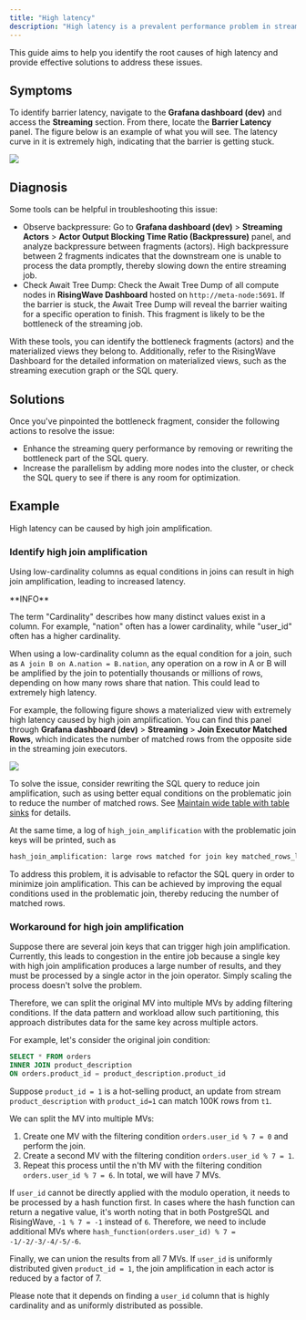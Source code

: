 ```yaml
---
title: "High latency"
description: "High latency is a prevalent performance problem in streaming systems, and it can have multiple underlying causes. Excessive latency not only affects the freshness of data but also poses a risk to the overall stability of the system, potentially leading to out-of-memory (OOM) errors."
---
```


This guide aims to help you identify the root causes of high latency and provide effective solutions to address these issues.

## Symptoms

To identify barrier latency, navigate to the **Grafana dashboard (dev)** and access the **Streaming** section. From there, locate the **Barrier Latency** panel. The figure below is an example of what you will see. The latency curve in it is extremely high, indicating that the barrier is getting stuck.

<Frame>
  <img src="/images/example_bad_barrier_latency-5690598f1e80263bf6f645b8c438937d.png"/>
</Frame>

## Diagnosis

Some tools can be helpful in troubleshooting this issue:

* Observe backpressure: Go to **Grafana dashboard (dev)** \> **Streaming Actors** \> **Actor Output Blocking Time Ratio (Backpressure)** panel, and analyze backpressure between fragments (actors). High backpressure between 2 fragments indicates that the downstream one is unable to process the data promptly, thereby slowing down the entire streaming job.
* Check Await Tree Dump: Check the Await Tree Dump of all compute nodes in **RisingWave Dashboard** hosted on `http://meta-node:5691`. If the barrier is stuck, the Await Tree Dump will reveal the barrier waiting for a specific operation to finish. This fragment is likely to be the bottleneck of the streaming job.

With these tools, you can identify the bottleneck fragments (actors) and the materialized views they belong to. Additionally, refer to the RisingWave Dashboard for the detailed information on materialized views, such as the streaming execution graph or the SQL query.

## Solutions

Once you've pinpointed the bottleneck fragment, consider the following actions to resolve the issue:

* Enhance the streaming query performance by removing or rewriting the bottleneck part of the SQL query.
* Increase the parallelism by adding more nodes into the cluster, or check the SQL query to see if there is any room for optimization.

## Example

High latency can be caused by high join amplification.

### Identify high join amplification

Using low-cardinality columns as equal conditions in joins can result in high join amplification, leading to increased latency.

<Note>
**INFO**

The term "Cardinality" describes how many distinct values exist in a column. For example, "nation" often has a lower cardinality, while "user\_id" often has a higher cardinality.

When using a low-cardinality column as the equal condition for a join, such as `A join B on A.nation = B.nation`, any operation on a row in A or B will be amplified by the join to potentially thousands or millions of rows, depending on how many rows share that nation. This could lead to extremely high latency.
</Note>


For example, the following figure shows a materialized view with extremely high latency caused by high join amplification. You can find this panel through **Grafana dashboard (dev)** \> **Streaming** \> **Join Executor Matched Rows**, which indicates the number of matched rows from the opposite side in the streaming join executors.
<Frame>
  <img src="/images/example_high_join_matched_rows-e4c6ee36b63a15c454c4b218ab8a01ce.png"/>
</Frame>

To solve the issue, consider rewriting the SQL query to reduce join amplification, such as using better equal conditions on the problematic join to reduce the number of matched rows. See [Maintain wide table with table sinks](/docs/current/multiple-table-sink/) for details.

At the same time, a log of `high_join_amplification` with the problematic join keys will be printed, such as

```bash
hash_join_amplification: large rows matched for join key matched_rows_len=200000 update_table_id=31 match_table_id=33 join_key=OwnedRow([Some(Int32(1)), Some(Utf8("abc"))]) actor_id=119 fragment_id=30

```

To address this problem, it is advisable to refactor the SQL query in order to minimize join amplification. This can be achieved by improving the equal conditions used in the problematic join, thereby reducing the number of matched rows.

### Workaround for high join amplification

Suppose there are several join keys that can trigger high join amplification. Currently, this leads to congestion in the entire job because a single key with high join amplification produces a large number of results, and they must be processed by a single actor in the join operator. Simply scaling the process doesn't solve the problem.

Therefore, we can split the original MV into multiple MVs by adding filtering conditions. If the data pattern and workload allow such partitioning, this approach distributes data for the same key across multiple actors.

For example, let's consider the original join condition:

```sql
SELECT * FROM orders
INNER JOIN product_description
ON orders.product_id = product_description.product_id

```

Suppose `product_id = 1` is a hot-selling product, an update from stream `product_description` with `product_id=1` can match 100K rows from `t1`.

We can split the MV into multiple MVs:

1. Create one MV with the filtering condition `orders.user_id % 7 = 0` and perform the join.
2. Create a second MV with the filtering condition `orders.user_id % 7 = 1`.
3. Repeat this process until the n'th MV with the filtering condition `orders.user_id % 7 = 6`. In total, we will have 7 MVs.

If `user_id` cannot be directly applied with the modulo operation, it needs to be processed by a hash function first. In cases where the hash function can return a negative value, it's worth noting that in both PostgreSQL and RisingWave, `-1 % 7 = -1` instead of `6`. Therefore, we need to include additional MVs where `hash_function(orders.user_id) % 7 = -1/-2/-3/-4/-5/-6`.

Finally, we can union the results from all 7 MVs. If `user_id` is uniformly distributed given `product_id = 1`, the join amplification in each actor is reduced by a factor of 7.

Please note that it depends on finding a `user_id` column that is highly cardinality and as uniformly distributed as possible.
